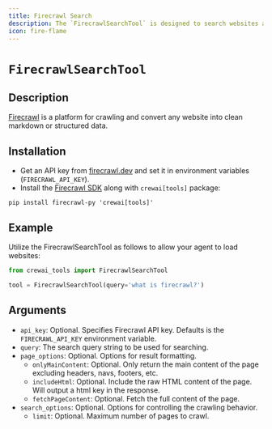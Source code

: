 ```yaml
---
title: Firecrawl Search
description: The `FirecrawlSearchTool` is designed to search websites and convert them into clean markdown or structured data.
icon: fire-flame
---
```


# `FirecrawlSearchTool`

## Description

[Firecrawl](https://firecrawl.dev) is a platform for crawling and convert any website into clean markdown or structured data.

## Installation

- Get an API key from [firecrawl.dev](https://firecrawl.dev) and set it in environment variables (`FIRECRAWL_API_KEY`).
- Install the [Firecrawl SDK](https://github.com/mendableai/firecrawl) along with `crewai[tools]` package:

```shell
pip install firecrawl-py 'crewai[tools]'
```

## Example

Utilize the FirecrawlSearchTool as follows to allow your agent to load websites:

```python Code
from crewai_tools import FirecrawlSearchTool

tool = FirecrawlSearchTool(query='what is firecrawl?')
```

## Arguments

- `api_key`: Optional. Specifies Firecrawl API key. Defaults is the `FIRECRAWL_API_KEY` environment variable.
- `query`: The search query string to be used for searching.
- `page_options`: Optional. Options for result formatting.
  - `onlyMainContent`: Optional. Only return the main content of the page excluding headers, navs, footers, etc.
  - `includeHtml`: Optional. Include the raw HTML content of the page. Will output a html key in the response.
  - `fetchPageContent`: Optional. Fetch the full content of the page.
- `search_options`: Optional. Options for controlling the crawling behavior.
  - `limit`: Optional. Maximum number of pages to crawl.
